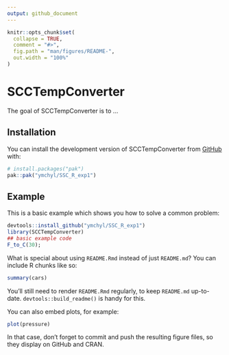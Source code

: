 ```yaml
---
output: github_document
---
```


<!-- README.md is generated from README.Rmd. Please edit that file -->

```r
knitr::opts_chunk$set(
  collapse = TRUE,
  comment = "#>",
  fig.path = "man/figures/README-",
  out.width = "100%"
)
```

# SCCTempConverter

<!-- badges: start -->
<!-- badges: end -->

The goal of SCCTempConverter is to ...

## Installation

You can install the development version of SCCTempConverter from [GitHub](https://github.com/) with:

``` r
# install.packages("pak")
pak::pak("ymchyl/SSC_R_exp1")
```

## Example

This is a basic example which shows you how to solve a common problem:

```r
devtools::install_github("ymchyl/SSC_R_exp1")
library(SCCTempConverter)
## basic example code
F_to_C(30);

```

What is special about using `README.Rmd` instead of just `README.md`? You can include R chunks like so:

```r
summary(cars)
```

You'll still need to render `README.Rmd` regularly, to keep `README.md` up-to-date. `devtools::build_readme()` is handy for this.

You can also embed plots, for example:

```r
plot(pressure)
```

In that case, don't forget to commit and push the resulting figure files, so they display on GitHub and CRAN.
